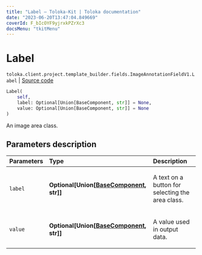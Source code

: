 ```yaml
---
title: "Label — Toloka-Kit | Toloka documentation"
date: "2023-06-20T13:47:04.849669"
coverId: F_bIcOYF9yjrxkPZrXc3
docsMenu: "tkitMenu"
---
```


# Label

`toloka.client.project.template_builder.fields.ImageAnnotationFieldV1.Label` | [Source code](https://github.com/Toloka/toloka-kit/blob/v1.2.0/src/client/project/template_builder/fields.py#L269)

```python
Label(
    self,
    label: Optional[Union[BaseComponent, str]] = None,
    value: Optional[Union[BaseComponent, str]] = None
)
```

An image area class.

## Parameters description

| Parameters | Type | Description |
| :----------| :----| :-----------|
`label`|**Optional\[Union\[[BaseComponent](/docs/toloka-kit/reference/toloka.client.project.template_builder.base.BaseComponent), str\]\]**|<p>A text on a button for selecting the area class.</p>
`value`|**Optional\[Union\[[BaseComponent](/docs/toloka-kit/reference/toloka.client.project.template_builder.base.BaseComponent), str\]\]**|<p>A value used in output data.</p>
